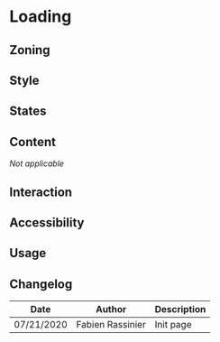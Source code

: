 
<Meta title="Components/Loading" />

# Loading

## Zoning

## Style

<Canvas>
    <Story name="default">
        <Loading />
	</Story>
 </Canvas>

## States

## Content

_Not applicable_

## Interaction

## Accessibility

## Usage

## Changelog

| Date       | Author | Description |
| ---------- | ------ | ----------- |
| 07/21/2020 | Fabien Rassinier  | Init page   |
